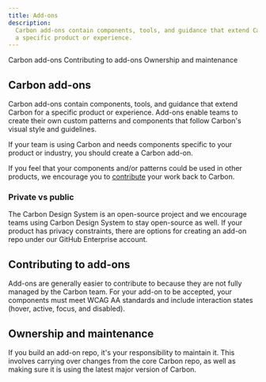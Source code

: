 ```yaml
---
title: Add-ons
description:
  Carbon add-ons contain components, tools, and guidance that extend Carbon for
  a specific product or experience.
---
```



<AnchorLinks>

<AnchorLink>Carbon add-ons</AnchorLink>
<AnchorLink>Contributing to add-ons</AnchorLink>
<AnchorLink>Ownership and maintenance</AnchorLink>

</AnchorLinks>

## Carbon add-ons

Carbon add-ons contain components, tools, and guidance that extend Carbon for a
specific product or experience. Add-ons enable teams to create their own custom
patterns and components that follow Carbon's visual style and guidelines.

If your team is using Carbon and needs components specific to your product or
industry, you should create a Carbon add-on.

If you feel that your components and/or patterns could be used in other
products, we encourage you to [contribute](/how-to-contribute/overview) your
work back to Carbon.

### Private vs public

The Carbon Design System is an open-source project and we encourage teams using
Carbon Design System to stay open-source as well. If your product has privacy
constraints, there are options for creating an add-on repo under our GitHub
Enterprise account.

## Contributing to add-ons

Add-ons are generally easier to contribute to because they are not fully managed
by the Carbon team. For your add-on to be accepted, your components must meet
WCAG AA standards and include interaction states (hover, active, focus, and
disabled).

<!--

| Category      | Metric                                              | Core library                                         | Add-ons                                              |
| ------------- | --------------------------------------------------- | ---------------------------------------------------- | ---------------------------------------------------- |
| Accessibility | WCAG AA                                             | ✅ | ✅ |
|               | Keyboard tabbing                                    | ✅ | ✅ |
|               | Carbon custom focus states                          | ✅ |                                                      |
| Visual + UX   | Carbon themed                                       | ✅ |                                                      |
|               | Universal pattern <br />(fits for 2-3 use cases)    | ✅ |                                                      |
|               | Interaction states (hover, active, focus, disabled) | ✅ | ✅ |

-->

## Ownership and maintenance

If you build an add-on repo, it's your responsibility to maintain it. This
involves carrying over changes from the core Carbon repo, as well as making sure
it is using the latest major version of Carbon.
